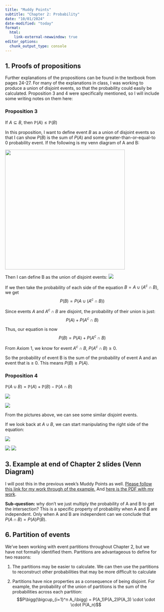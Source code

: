 ```yaml
---
title: "Muddy Points"
subtitle: "Chapter 2: Probability"
date: "10/01/2024"
date-modified: "today"
format: 
  html:
    link-external-newwindow: true
editor_options: 
  chunk_output_type: console
---
```


## 1. Proofs of propositions

Further explanations of the propositions can be found in the textbook from pages 24-27. For many of the explanations in class, I was working to produce a union of disjoint events, so that the probability could easily be calculated. Proposition 3 and 4 were specifically mentioned, so I will include some writing notes on them here:

### Proposition 3

If $A \subseteq B$, then $\mathbb{P}(A) \leq \mathbb{P}(B)$

In this proposition, I want to define event $B$ as a union of disjoint events so that I can show $P(B)$ is the sum of $P(A)$ and some greater-than-or-equal-to 0 probability event. If the following is my venn diagram of A and B:

![](images/Muddy_point_4_1_1.png){fig-align="center" width="391"}

Then I can define B as the union of disjoint events: ![](images/Muddy_point_4_1_2.png)

If we then take the probability of each side of the equation $B = A \cup (A^c \cap B)$, we get $$P(B) = P\big(A \cup (A^c \cap B)\big)$$

Since events $A$ and $A^c \cap B$ are disjoint, the probability of their union is just: $$P(A) + P(A^c \cap B)$$

Thus, our equation is now $$P(B) = P(A) + P(A^c \cap B)$$

From Axiom 1, we know for event $A^c \cap B$, $P(A^c \cap B) \geq 0$.

So the probability of event B is the sum of the probability of event A and an event that is $\geq$ 0. This means $P(B) \geq P(A)$.

### Proposition 4

$\mathbb{P}(A \cup B) = \mathbb{P}(A) + \mathbb{P}(B) - \mathbb{P}(A \cap B)$

![](images/Muddy_point_4_2_1.png)

![](images/Muddy_point_4_2_2.png)

From the pictures above, we can see some similar disjoint events.

If we look back at $A \cup B$, we can start manipulating the right side of the equation:

![](images/Muddy_point_4_2_3.png)

![](images/Muddy_point_4_2_4.png) ![](images/Muddy_point_4_2_5.png)

## 3. Example at end of Chapter 2 slides (Venn Diagram)

I will post this in the previous week's Muddy Points as well. [Please follow this link for my work through of the example.](https://ohsuitg-my.sharepoint.com/personal/wakim_ohsu_edu/_layouts/15/stream.aspx?id=%2Fpersonal%2Fwakim%5Fohsu%5Fedu%2FDocuments%2FTeaching%2FClasses%2FF2023%5FBSTA%5F550%2FRecordings%2F02%5FProbability%5Fexample%2Emp4&referrer=OneDriveForBusiness&referrerScenario=OpenFile) And [here is the PDF with my work](/slides_annotated/02_Probability_example.pdf).

**Sub-question:** why don't we just multiply the probability of A and B to get the intersection? This is a specific property of probability when A and B are independent. Only when A and B are independent can we conclude that $P(A \cap B) = P(A)P(B)$.

## 6. Partition of events

We've been working with event partitions throughout Chapter 2, but we have not formally identified them. Partitions are advantageous to define for two reasons:

1.  The partitions may be easier to calculate. We can then use the partitions to reconstruct other probabilities that may be more difficult to calculate

2.  Partitions have nice properties as a consequence of being disjoint. For example, the probability of the union of partitions is the sum of the probabilities across each partition: $$P\bigg(\bigcup_{i=1}^n A_i\bigg) = P(A_1)P(A_2)P(A_3) \cdot \cdot \cdot P(A_n)$$